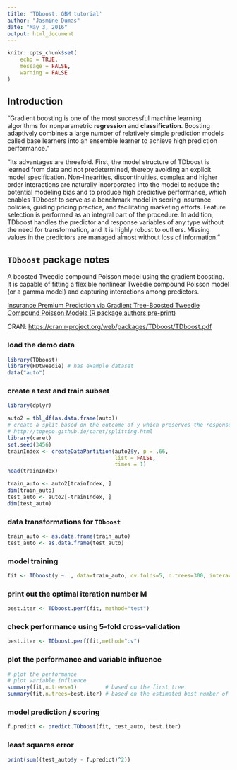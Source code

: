 ---
title: 'TDboost: GBM tutorial'
author: "Jasmine Dumas"
date: "May 3, 2016"
output: html_document
---

```{r setup, include=FALSE}
knitr::opts_chunk$set(
	echo = TRUE,
	message = FALSE,
	warning = FALSE
)
```

## Introduction

"Gradient boosting is one of the most successful machine learning algorithms for nonparametric **regression** and **classification**. Boosting adaptively combines a large number of relatively simple prediction models called base learners into an ensemble learner to achieve high prediction performance."

"Its advantages are threefold. First, the model structure of TDboost is learned from data and not predetermined, thereby avoiding an explicit model specification. Non-linearities, discontinuities, complex and higher order interactions are naturally incorporated into the model to reduce the potential modeling bias and to produce high predictive performance, which enables TDboost to serve as a benchmark model in scoring insurance policies, guiding pricing practice, and facilitating marketing efforts. Feature selection is performed as an integral part of the procedure. In addition, TDboost handles the predictor and response variables of any
type without the need for transformation, and it is highly robust to outliers. Missing values in the predictors are managed almost without loss of information."

## `TDboost` package notes

A boosted Tweedie compound Poisson model using the gradient boosting. It is capable of fitting a flexible nonlinear Tweedie compound Poisson model (or a gamma model) and capturing interactions among predictors.

[Insurance Premium Prediction via Gradient Tree-Boosted Tweedie Compound Poisson Models (R package authors pre-print)](http://arxiv.org/pdf/1508.06378.pdf)

CRAN: <https://cran.r-project.org/web/packages/TDboost/TDboost.pdf>

### load the demo data
```{r}
library(TDboost)
library(HDtweedie) # has example dataset
data("auto")
```

### create a test and train subset
```{r}
library(dplyr)

auto2 = tbl_df(as.data.frame(auto))
# create a split based on the outcome of y which preserves the response distribution
# http://topepo.github.io/caret/splitting.html
library(caret)
set.seed(3456)
trainIndex <- createDataPartition(auto2$y, p = .66,
                                  list = FALSE,
                                  times = 1)
head(trainIndex)

train_auto <- auto2[trainIndex, ]
dim(train_auto)
test_auto <- auto2[-trainIndex, ]
dim(test_auto)

```

### data transformations for `TDboost`
```{r}
train_auto <- as.data.frame(train_auto)
test_auto <- as.data.frame(test_auto)

```

### model training
```{r}
fit <- TDboost(y ~. , data=train_auto, cv.folds=5, n.trees=300, interaction.depth = 20)

```

### print out the optimal iteration number M
```{r}

best.iter <- TDboost.perf(fit, method="test")

```

### check performance using 5-fold cross-validation
```{r}
best.iter <- TDboost.perf(fit,method="cv")

```

### plot the performance and variable influence
```{r}
# plot the performance
# plot variable influence
summary(fit,n.trees=1)         # based on the first tree
summary(fit,n.trees=best.iter) # based on the estimated best number of trees

```

### model prediction / scoring
```{r}
f.predict <- predict.TDboost(fit, test_auto, best.iter)

```

### least squares error
```{r}
print(sum((test_auto$y - f.predict)^2))
```

